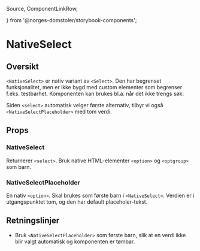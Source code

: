   Source,
  ComponentLinkRow,

} from '@norges-domstoler/storybook-components';


<Meta title="dds-components/Select/NativeSelect" />

# NativeSelect

<ComponentLinkRow
  docsHref="https://design.domstol.no/987b33f71/p/19970c-select/b/98ef83"
  githubHref="https://github.com/domstolene/designsystem/tree/main/packages/components/src/components/Select/NativeSelect"
/>

## Oversikt

`<NativeSelect>` er nativ variant av `<Select>`. Den har begrenset funksjonalitet, men er ikke bygd med custom elementer som begrenser f.eks. testbarhet. Komponenten kan brukes bl.a. når det ikke trengs søk.

Siden `<select>` automatisk velger første alternativ, tilbyr vi også `<NativeSelectPlaceholder>` med tom verdi.

## Props

### NativeSelect

Returnerer `<select>`. Bruk native HTML-elementer `<option>` og `<optgroup>` som barn.

<Canvas of={NativeSelectStories.Default} sourceState="shown" />
<Controls of={NativeSelectStories.Default} />

### NativeSelectPlaceholder

En nativ `<option>`. Skal brukes som første barn i `<NativeSelect>`. Verdien er i utgangspunktet tom, og den har default placeholer-tekst.

## Retningslinjer

- Bruk `<NativeSelectPlaceholder>` som første barn, slik at en verdi ikke blir valgt automatisk og komponenten er tømbar.
